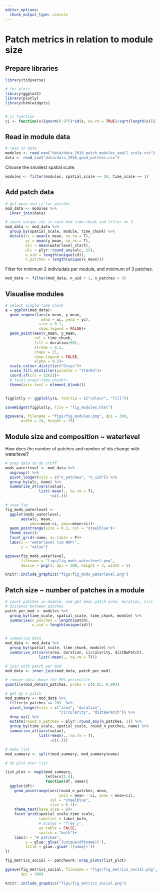 ```yaml
---
editor_options: 
  chunk_output_type: console
---
```


# Patch metrics in relation to module size

## Prepare libraries

```r
library(tidyverse)

# for plots
library(ggplot2)
library(plotly)
library(htmlwidgets)


# ci function
ci <- function(x){qnorm(0.975)*sd(x, na.rm = TRUE)/sqrt(length(x))}
```

## Read in module data

```r
# read in data
modules <- read_csv("data/data_2018_patch_modules_small_scale.csv")
data <- read_csv("data/data_2018_good_patches.csv")
```

Choose the smallest spatial scale.

```r
modules <- filter(modules, spatial_scale <= 50, time_scale == 1)
```

## Add patch data

```r
# get mean and ci for patches
mod_data <- modules %>% 
  inner_join(data)

# count unique ids in each mod-time-chunk and filter on 2
mod_data <- mod_data %>% 
  group_by(spatial_scale, module, time_chunk) %>% 
  mutate(xc = mean(x_mean, na.rm = T),
         yc = mean(y_mean, na.rm = T),
         wlc = mean(waterlevel_start),
         wlc = plyr::round_any(wlc, 25),
         n_uid = length(unique(id)),
         n_patches = length(unique(x_mean)))
```

Filter for minimum 2 indiviudals per module, and minimum of 3 patches.

```r
mod_data <- filter(mod_data, n_uid > 1, n_patches > 3)
```

## Visualise modules

```r
# select single time chunk
a = ggplot(mod_data)+
  geom_segment(aes(x_mean, y_mean,
                xend = xc, yend = yc),
               size = 0.1,
               show.legend = FALSE)+
  geom_point(aes(x_mean, y_mean,
             col = time_chunk,
             fill = duration/60),
             stroke = 0.1,
             shape = 21,
             show.legend = FALSE,
             alpha = 0.2)+
  scale_colour_distiller("Greys")+
  scale_fill_distiller(palette = "YlOrRd")+
  coord_sf(crs = 32631)+
  # facet_wrap(~time_chunk)+
  theme(axis.text = element_blank())


figplotly <- ggplotly(a, tooltip = c("colour", "fill"))

saveWidget(figplotly, file = "fig_modules.html")

ggsave(a, filename = "figs/fig_modules.png", dpi = 300,
       width = 24, height = 25)
```


## Module size and composition ~ waterlevel

How does the number of patches and number of ids change with waterlevel?

```r
# prep data to do stuff
mods_waterlevel <- mod_data %>% 
  ungroup() %>% 
  pivot_longer(cols = c("n_patches", "n_uid")) %>% 
  group_by(wlc, name) %>% 
  summarise_at(vars(value),
               list(~mean(., na.rm = T),
                    ~ci(.)))

# svae fig
fig_mods_waterlevel <- 
  ggplot(mods_waterlevel,
       aes(wlc, mean, 
           ymin=mean-ci, ymax=mean+ci))+
  geom_pointrange(size = 0.2, col = "steelblue")+
  theme_test()+
  facet_grid(~name, as.table = F)+
  labs(x = "waterlevel (cm NAP)",
       y = "value")

ggsave(fig_mods_waterlevel, 
       filename = "figs/fig_mods_waterlevel.png",
       device = png(), dpi = 300, height = 3, width = 5)
```

```r
knitr::include_graphics("figs/fig_mods_waterlevel.png")
```


## Patch size ~ number of patches in a module

```r
# count patches in module, and get mean patch area, duration, circ
# distance between patches
patch_per_mod <- modules %>% 
  group_by(time_scale, spatial_scale, time_chunk, module) %>% 
  summarise(n_patches = length(patch),
            n_uid = length(unique(id)))


# summarise data
mod_data <- mod_data %>% 
  group_by(spatial_scale, time_chunk, module) %>% 
  summarise_at(vars(area, duration, circularity, distBwPatch),
               list(~mean(., na.rm = T)))

# join with patch per mod
mod_data <- inner_join(mod_data, patch_per_mod)

# remove data above the 95% percentile
quantile(mod_data$n_patches, probs = c(0.05, 0.90))

# get by n patch
mod_summary <- mod_data %>% 
  filter(n_patches <= 20)  %>% 
  pivot_longer(cols = c("area", "duration", 
                        "circularity", "distBwPatch")) %>% 
  drop_na() %>% 
  mutate(round_n_patches = plyr::round_any(n_patches, 1)) %>% 
  group_by(time_scale, spatial_scale, round_n_patches, name) %>% 
  summarise_at(vars(value),
               list(~mean(., na.rm = T),
                    ~ci(.)))

# make list
mod_summary <- split(mod_summary, mod_summary$name)
```

```r
# do plot over list

list_plot <- map2(mod_summary, 
                  letters[1:4],
                  function(df, name){
  ggplot(df)+
    geom_pointrange(aes(round_n_patches, mean,
                        ymin = mean - ci, ymax = mean+ci),
                    col = "steelblue",
                    size = 0.1)+
    theme_test(base_size = 8)+
    facet_grid(spatial_scale~time_scale,
               labeller = label_both,
               # scales = "free_y",
               as.table = FALSE,
               switch = "both")+
    labs(x = "# patches",
         y = glue::glue('{unique(df$name)}'),
         title = glue::glue('({name})'))  
})

fig_metrics_social <- patchwork::wrap_plots(list_plot)

ggsave(fig_metrics_social, filename = "figs/fig_metrics_social.png",
       dpi = 300)
```

```r
knitr::include_graphics("figs/fig_metrics_social.png")
```

